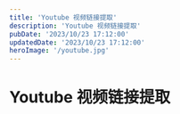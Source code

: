 ---
title: 'Youtube 视频链接提取'
description: 'Youtube 视频链接提取'
pubDate: '2023/10/23 17:12:00'
updatedDate: '2023/10/23 17:12:00'
heroImage: '/youtube.jpg'
---

# Youtube 视频链接提取

